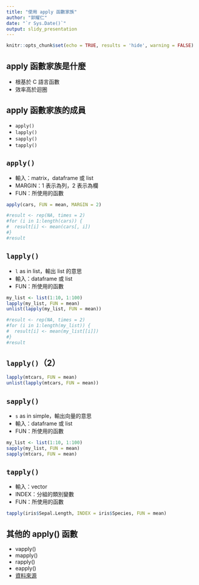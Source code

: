 ```yaml
---
title: "使用 apply 函數家族"
author: "郭耀仁"
date: "`r Sys.Date()`"
output: slidy_presentation
---
```


```r
knitr::opts_chunk$set(echo = TRUE, results = 'hide', warning = FALSE)
```

## apply 函數家族是什麼

- 根基於 C 語言函數
- 效率高於迴圈

## apply 函數家族的成員

- `apply()`
- `lapply()`
- `sapply()`
- `tapply()`

## `apply()`

- 輸入：matrix，dataframe 或 list
- MARGIN：1 表示為列，2 表示為欄
- FUN：所使用的函數

```r
apply(cars, FUN = mean, MARGIN = 2)

#result <- rep(NA, times = 2)
#for (i in 1:length(cars)) {
#  result[i] <- mean(cars[, i])
#}
#result
```

## `lapply()`

- `l` as in list，輸出 list 的意思
- 輸入：dataframe 或 list
- FUN：所使用的函數

```r
my_list <- list(1:10, 1:100)
lapply(my_list, FUN = mean)
unlist(lapply(my_list, FUN = mean))

#result <- rep(NA, times = 2)
#for (i in 1:length(my_list)) {
#  result[i] <- mean(my_list[[i]])
#}
#result
```

## `lapply()`（2）

```r
lapply(mtcars, FUN = mean)
unlist(lapply(mtcars, FUN = mean))
```

## `sapply()`

- `s` as in simple，輸出向量的意思
- 輸入：dataframe 或 list
- FUN：所使用的函數

```r
my_list <- list(1:10, 1:100)
sapply(my_list, FUN = mean)
sapply(mtcars, FUN = mean)
```

## `tapply()`

- 輸入：vector
- INDEX：分組的類別變數
- FUN：所使用的函數

```r
tapply(iris$Sepal.Length, INDEX = iris$Species, FUN = mean)
```

## 其他的 apply() 函數

- vapply()
- mapply()
- rapply()
- eapply()
- [資料來源](http://blog.fens.me/r-apply/)